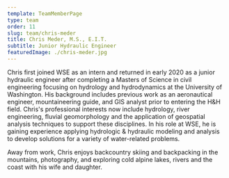 ```yaml
---
template: TeamMemberPage
type: team
order: 11
slug: team/chris-meder
title: Chris Meder, M.S., E.I.T.
subtitle: Junior Hydraulic Engineer
featuredImage: ./chris-meder.jpg
---
```

Chris first joined WSE as an intern and returned in early 2020 as a junior hydraulic engineer after completing a Masters of Science in civil engineering focusing on hydrology and hydrodynamics at the University of Washington. His background includes previous work as an aeronautical engineer, mountaineering guide, and GIS analyst prior to entering the H&H field. Chris's professional interests now include hydrology, river engineering, fluvial geomorphology and the application of geospatial analysis techniques to support these disciplines. In his role at WSE, he is gaining experience applying hydrologic & hydraulic modeling and analysis to develop solutions for a variety of water-related problems.

Away from work, Chris enjoys backcountry skiing and backpacking in the mountains, photography, and exploring cold alpine lakes, rivers and the coast with his wife and daughter.